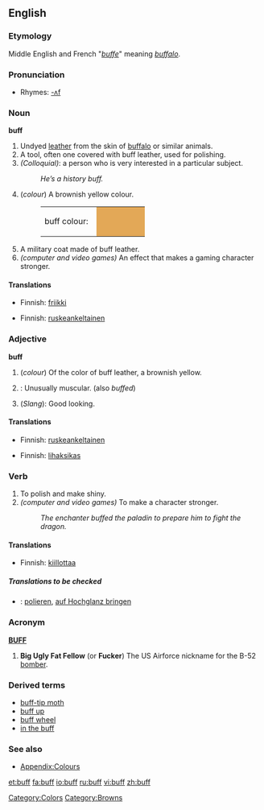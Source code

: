 ==English==

===Etymology===
Middle English and French "''[[buffe]]''" meaning ''[[buffalo]]''.

===Pronunciation===
*Rhymes: [[Rhymes:English:-ʌf|-ʌf]]

===Noun===
'''buff'''
# Undyed [[leather]] from the skin of [[buffalo]] or similar animals. 
# A tool, often one covered with buff leather, used for polishing.
# ''(Colloquial)'': a person who is very interested in a particular subject.
#: ''He’s a history buff.''
# (''colour'') A brownish yellow colour. 
#:<table><tr><td>buff colour: &nbsp;</td><td bgcolor="#E3A857" width="80">&nbsp; </td></tr></table>
# A military coat made of buff leather.
# ''(computer and video games)'' An effect that makes a gaming character stronger.

====Translations====
{{trans-top|Undyed leather from the skin of buffalo or similar animals}}
{{trans-mid}}
{{trans-bottom}}

{{trans-top|A tool, often one covered with buff leather, used for polishing}}
{{trans-mid}}
{{trans-bottom}}

{{trans-top|a person who is very interested in a particular subject}}
*Finnish: [[friikki]]
{{trans-mid}}
{{trans-bottom}}

{{trans-top|A brownish yellow colour}}
*Finnish: [[ruskeankeltainen]]
{{trans-mid}}
{{trans-bottom}}

{{trans-top|A military coat made of buff leather}}
{{trans-mid}}
{{trans-bottom}}

{{trans-top|An effect that makes a gaming character stronger}}
{{trans-mid}}
{{trans-bottom}}

===Adjective===
'''buff'''
# (''colour'') Of the color of buff leather, a brownish yellow.
# {{bodybuilding}}: Unusually muscular. (also ''buffed'')
# (''Slang''): Good looking.

====Translations====
{{trans-top|Of the color of buff leather, a brownish yellow}}
*Finnish: [[ruskeankeltainen]]
{{trans-mid}}
{{trans-bottom}}

{{trans-top|Unusually muscular}}
*Finnish: [[lihaksikas]]
{{trans-mid}}
{{trans-bottom}}

{{trans-top|Good looking}}
{{trans-mid}}
{{trans-bottom}}

===Verb===
{{en-verb}}
# To polish and make shiny.
# ''(computer and video games)'' To make a character stronger.
#: ''The enchanter buffed the paladin to prepare him to fight the dragon.''

====Translations====
{{trans-top|To polish and make shiny}}
*Finnish: [[kiillottaa]]
{{trans-mid}}
{{trans-bottom}}

{{trans-top|To make a character stronger}}
{{trans-mid}}
{{trans-bottom}}

=====Translations to be checked=====
{{checktrans}}
{{top}}
*{{ttbc|German}}: [[polieren]], [[auf Hochglanz bringen]]
{{mid}}
{{bottom}}

===Acronym===
'''[[BUFF]]'''

# '''Big Ugly Fat Fellow''' (or '''Fucker''') The US Airforce nickname for the B-52 [[bomber]].

===Derived terms===
*[[buff-tip moth]]
*[[buff up]]
*[[buff wheel]]
*[[in the buff]]

===See also===
*[[Wiktionary_Appendix:Colours|Appendix:Colours]]

[[Category:Colors]]
[[Category:Browns]]

[[et:buff]]
[[fa:buff]]
[[io:buff]]
[[ru:buff]]
[[vi:buff]]
[[zh:buff]]